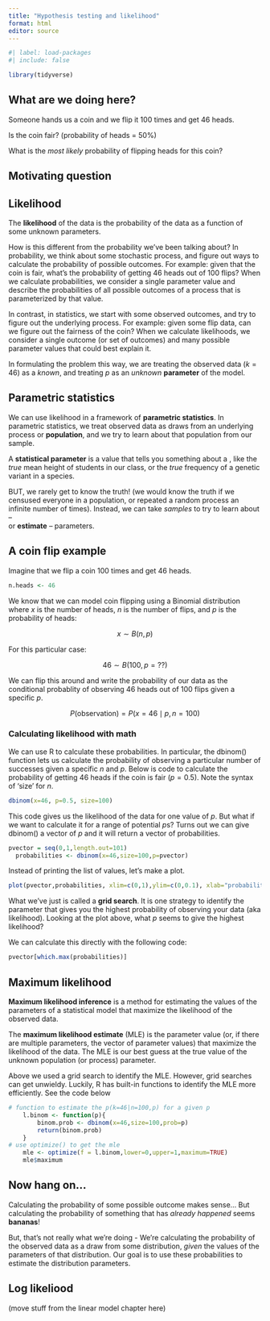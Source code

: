 ```yaml
---
title: "Hypothesis testing and likelihood"
format: html
editor: source
---
```


```r
#| label: load-packages
#| include: false

library(tidyverse)
```

## What are we doing here?

Someone hands us a coin and we flip it 100 times and get 46 heads. 

Is the coin fair? (probability of heads = 50%)

What is the _most likely_ probability of flipping heads for this coin?


## Motivating question


## Likelihood

The **likelihood** of the data is the probability of the data as a function of some unknown parameters.

How is this different from the probability we've been talking about? In probability, we think about some stochastic process, 
and figure out ways to calculate the probability of possible outcomes.
For example: given that the coin is fair, what's the probability of getting 46 heads out of 100 flips? When we calculate probabilities, we consider a single parameter value 
and describe the probabilities of all possible outcomes of a 
process that is parameterized by that value.
 		
In contrast, in statistics, we start with some observed outcomes, and try to figure out the underlying process. For example: given some flip data, can we figure out the fairness of the coin?
When we calculate likelihoods, we consider a single outcome (or set of outcomes) and many possible parameter values that could best explain it.

In formulating the problem this way, 
we are treating the observed data ($k=46$) as a *known*, 
and treating $p$ as an *unknown* **parameter** of the model.

## Parametric statistics

We can use likelihood in a framework of **parametric statistics**.
In parametric statistics, we treat observed data as draws from 
an underlying process or **population**, and we try to learn about that population from our sample.

A **statistical parameter** is a value that tells you something 
about a , like the _true_ mean height of students in our class, or the _true_ frequency of a genetic variant in a species.

BUT, we rarely get to know the truth! (we would know the truth if we censused everyone in a population,  or repeated a random process an infinite number of times). Instead, we can take _samples_ to try to learn about --  
or **estimate** -- parameters.

## A coin flip example

Imagine that we flip a coin 100 times and get 46 heads.
```r
n.heads <- 46
```

We know that we can model coin flipping using a Binomial distribution where $x$ is the number of heads, $n$ is the number of flips, and $p$ is the probability of heads:

$$ x \sim B(n,p)$$

For this particular case:

$$ 46 \sim B(100,p=??) $$

We can flip this around and write the probability of our data as the conditional probablity of observing 46 heads out of 100 flips given a specific $p$.

$$ P(\text{observation}) = P(x=46 \mid p, n=100)$$

### Calculating likelihood with math

We can use R to calculate these probabilities. In particular, the dbinom() function lets us calculate the probability of observing a particular number of successes given a specific $n$ and $p$. Below is code to calculate the probability of getting 46 heads if the coin is fair ($p=0.5$). Note the syntax of 'size' for $n$.

```r
dbinom(x=46, p=0.5, size=100)

```

This code gives us the likelihood of the data for one value of $p$. But what if we want to calculate it for a range of potential $p$s? Turns out we can give dbinom() a vector of $p$ and it will return a vector of probabilities. 

```r
pvector = seq(0,1,length.out=101)
  probabilities <- dbinom(x=46,size=100,p=pvector)
```

Instead of printing the list of values, let's make a plot.

```r
plot(pvector,probabilities, xlim=c(0,1),ylim=c(0,0.1), xlab="probability of heads (p)",ylab="p(data)", pch=20,col=2)
```

What we've just is called a **grid search**. It is one strategy to identify the parameter that gives you the highest probability of observing your data (aka likelihood). Looking at the plot above, what $p$ seems to give the highest likelihood? 

We can calculate this directly with the following code:
```r
pvector[which.max(probabilities)]

```

## Maximum likelihood

**Maximum likelihood inference** is a method for estimating the values 
of the parameters of a statistical model that maximize the likelihood 
of the observed data.

The **maximum likelihood estimate** (MLE) is the parameter value
(or, if there are multiple parameters, the vector of parameter values) 
that maximize the likelihood of the data. The MLE is our best guess at the true value of the unknown  population (or process) parameter.

Above we used a grid search to identify the MLE. However, grid searches can get unwieldy. Luckily, R has built-in functions to identify the MLE more efficiently. See the code below


```r
# function to estimate the p(k=46|n=100,p) for a given p
	l.binom <- function(p){
		binom.prob <- dbinom(x=46,size=100,prob=p)
		return(binom.prob)
	}
# use optimize() to get the mle
	mle <- optimize(f = l.binom,lower=0,upper=1,maximum=TRUE)
	mle$maximum
```


## Now hang on... 

Calculating the probability of some possible outcome makes sense... But calculating the probability of something that has _already happened_ seems **bananas**!

But, that's not really what we're doing - We're calculating the probability of the observed data as a draw from some distribution, _given_ the values of the parameters of that distribution. Our goal is to use these probabilities to estimate the distribution parameters.

## Log likeliood

(move stuff from the linear model chapter here)
